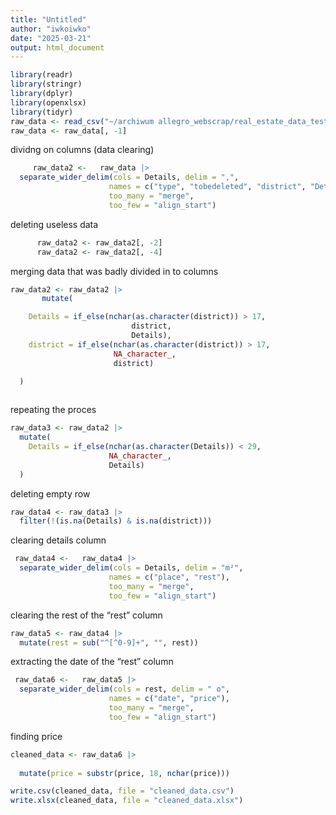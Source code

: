 ```yaml
---
title: "Untitled"
author: "iwkoiwko"
date: "2025-03-21"
output: html_document
---
```

```r
library(readr)
library(stringr)
library(dplyr)
library(openxlsx)
library(tidyr)
raw_data <- read_csv("~/archiwum allegro_webscrap/real_estate_data_testy.csv", )
raw_data <- raw_data[, -1]

```
dividng on columns (data clearing)
```r


     raw_data2 <-   raw_data |>
  separate_wider_delim(cols = Details, delim = ",", 
                      names = c("type", "tobedeleted", "district", "Details",    "tobedeleted2"),
                      too_many = "merge",
                      too_few = "align_start")

```
deleting useless data
```r
      raw_data2 <- raw_data2[, -2]
      raw_data2 <- raw_data2[, -4]


```
merging data that was badly divided in to columns
```r
raw_data2 <- raw_data2 |>
       mutate(

    Details = if_else(nchar(as.character(district)) > 17, 
                           district, 
                           Details),
    district = if_else(nchar(as.character(district)) > 17, 
                       NA_character_, 
                       district)

  )
  

```
repeating the proces
```r
raw_data3 <- raw_data2 |>
  mutate(
    Details = if_else(nchar(as.character(Details)) < 29, 
                      NA_character_, 
                      Details)
  )
```
deleting empty row
```r
raw_data4 <- raw_data3 |>
  filter(!(is.na(Details) & is.na(district)))
```
clearing details column
```r
 raw_data4 <-   raw_data4 |>
  separate_wider_delim(cols = Details, delim = "m²", 
                      names = c("place", "rest"),
                      too_many = "merge",
                      too_few = "align_start")
```
clearing the rest of the "rest" column
```r
raw_data5 <- raw_data4 |> 
  mutate(rest = sub("^[^0-9]+", "", rest))
```
extracting the date of the "rest" column
```r
 raw_data6 <-   raw_data5 |>
  separate_wider_delim(cols = rest, delim = " o", 
                      names = c("date", "price"),
                      too_many = "merge",
                      too_few = "align_start")
```

finding price
```r
cleaned_data <- raw_data6 |>
   
  mutate(price = substr(price, 18, nchar(price)))  

```

```r

write.csv(cleaned_data, file = "cleaned_data.csv")
write.xlsx(cleaned_data, file = "cleaned_data.xlsx")
```

